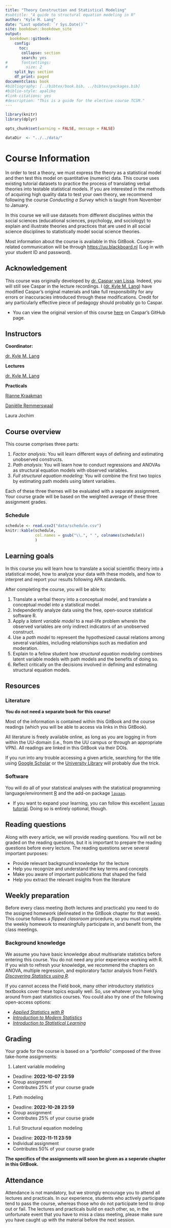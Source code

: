 --- 
title: "Theory Construction and Statistical Modeling"
#subtitle: "A guide to structural equation modeling in R"
author: "Kyle M. Lang"
date: "Last updated: `r Sys.Date()`"
site: bookdown::bookdown_site
output: 
  bookdown::gitbook:
    config: 
      toc:
       collapse: section
       search: yes
#      fontsettings:
#        size: 2
    split_by: section
    df_print: paged
documentclass: book
#bibliography: [../bibtex/book.bib, ../bibtex/packages.bib]
#biblio-style: apalike
#link-citations: yes
#description: "This is a guide for the elective course TCSM."
---

```{r global_options, include = FALSE}
library(knitr)
library(dplyr)

opts_chunk$set(warning = FALSE, message = FALSE)

dataDir  <- "../../data/"
```

# Course Information {-}

In order to test a theory, we must express the theory as a statistical model and 
then test this model on quantitative (numeric) data. This course uses existing 
tutorial datasets to practice the process of translating verbal theories into 
testable statistical models. If you are interested in the methods of acquiring 
high quality data to test your own theory, we recommend following the course 
*Conducting a Survey* which is taught from November to January.

In this course we will use datasets from different disciplines within the social 
sciences (educational sciences, psychology, and sociology) to explain and 
illustrate theories and practices that are used in all social science disciplines to statistically model social science theories.

Most information about the course is available in this GitBook. Course-related 
communication will be through <https://uu.blackboard.nl> (Log in with your 
student ID and password).

<!----------------------------------------------------------------------------->

## Acknowledgement

This course was originally developed by 
[dr. Caspar van Lissa](https://www.tilburguniversity.edu/staff/c-j-vanlissa). 
Indeed, you will still see Caspar in the lecture recordings. I 
([dr. Kyle M. Lang](https://www.kylemlang.com)) have modified Caspar's original 
materials and take full responsibility for any errors or inaccuracies introduced 
through these modifications. Credit for any particularly effective piece of 
pedagogy should probably go to Caspar.

- You can view the original version of this course 
[here](https://github.com/cjvanlissa/TCSM) on Caspar's GitHub page.

<!----------------------------------------------------------------------------->

## Instructors

**Coordinator:**

[dr. Kyle M. Lang](https://www.kylemlang.com)

**Lectures**

[dr. Kyle M. Lang](https://www.kylemlang.com)

**Practicals**

[Rianne Kraakman](https://www.uu.nl/staff/amkraakman)

[Daniëlle Remmerswaal](https://www.uu.nl/staff/DMRemmerswaal)

Laura Jochim

<!----------------------------------------------------------------------------->

## Course overview

This course comprises three parts:

1. *Factor analysis*: You will learn different ways of defining and estimating
unobserved constructs.
1. *Path analysis*: You will learn how to conduct regressions and ANOVAs as 
structural equation models with observed variables.
1. *Full structural equation modeling*: You will combine the first two topics by 
estimating path models using latent variables.

Each of these three themes will be evaluated with a separate assignment. Your 
course grade will be based on the weighted average of these three assignment 
grades.

### Schedule

```{r print_schedule, echo = FALSE}
schedule <- read.csv2("data/schedule.csv")
knitr::kable(schedule, 
             col.names = gsub("\\.", " ", colnames(schedule))
             )
```

<!----------------------------------------------------------------------------->

## Learning goals

In this course you will learn how to translate a social scientific theory into a 
statistical model, how to analyze your data with these models, and how to 
interpret and report your results following APA standards.

After completing the course, you will be able to:

1. Translate a verbal theory into a conceptual model, and translate a conceptual 
model into a statistical model.
1. Independently analyze data using the free, open-source statistical software R.
1. Apply a *latent variable model* to a real-life problem wherein the observed 
variables are only indirect indicators of an unobserved construct.
1. Use a *path model* to represent the hypothesized causal relations among
several variables, including relationships such as mediation and moderation.
1. Explain to a fellow student how *structural equation modeling* combines 
latent variable models with path models and the benefits of doing so.
1. Reflect critically on the decisions involved in defining and estimating
structural equation models.

<!----------------------------------------------------------------------------->

## Resources

### Literature

**You do not need a separate book for this course!** 

Most of the information is contained within this GitBook and the course readings 
(which you will be able to access via links in this GitBook). 

All literature is freely available online, as long as you are logging in from 
within the UU-domain (i.e., from the UU campus or through an appropriate VPN). 
All readings are linked in this GitBook via their DOIs. 

If you run into any trouble accessing a given article, searching for the title 
using [Google Scholar][gs] or the [University Library][uu_lib] will probably due 
the trick.

### Software

You will do all of your statistical analyses with the statistical programming language/environment [R][r] and the add-on package [`lavaan`][lavaan].

- If you want to expand your learning, you can follow this excellent 
[`lavaan` tutorial](https://lavaan.ugent.be/tutorial/). Doing so is entirely 
optional, though.

<!----------------------------------------------------------------------------->

## Reading questions

Along with every article, we will provide reading questions. You will not be 
graded on the reading questions, but it is important to prepare the reading 
questions before every lecture. The reading questions serve several important 
purposes:

-	Provide relevant background knowledge for the lecture
-	Help you recognize and understand the key terms and concepts
-	Make you aware of important publications that shaped the field
- Help you extract the relevant insights from the literature

<!----------------------------------------------------------------------------->

## Weekly preparation

Before every class meeting (both lectures and practicals) you need to do the 
assigned homework (delineated in the GitBook chapter for that week). This course 
follows a *flipped classroom* procedure, so you must complete the weekly homework 
to meaningfully participate in, and benefit from, the class meetings.

### Background knowledge

We assume you have basic knowledge about multivariate statistics before entering 
this course. You do not need any prior experience working with R. If you wish to 
refresh your knowledge, we recommend the chapters on ANOVA, multiple regression,
and exploratory factor analysis from Field’s [*Discovering Statistics using R*][field]. 

If you cannot access the Field book, many other introductory statistics textbooks 
cover these topics equally well. So, use whatever you have lying around from 
past statistics courses. You could also try one of the following open-access options:

- [*Applied Statistics with R*][stats_with_r]
- [*Introduction to Modern Statistics*][modern_stats]
- [*Introduction to Statistical Learning*][isl]

<!----------------------------------------------------------------------------->

## Grading

Your grade for the course is based on a “portfolio” composed of the three 
take-home assignments:

1. Latent variable modeling 

- Deadline: **2022-10-07 23:59**
- Group assignment
- Contributes 25% of your course grade

1. Path modeling 

- Deadline: **2022-10-28 23:59**
- Group assignment
- Contributes 25% of your course grade

1. Full Structural equation modeling 

- Deadline: **2022-11-11 23:59**
- Individual assignment
- Contributes 50% of your course grade

**The specifics of the assignments will soon be given as a seperate chapter in 
this GitBook.**

<!----------------------------------------------------------------------------->

## Attendance

Attendance is not mandatory, but we strongly encourage you to attend all lectures 
and practicals. In our experience, students who actively participate tend to pass 
the course, whereas those who do not participate tend to drop out or fail. The 
lectures and practicals build on each other, so, in the unfortunate event that 
you have to miss a class meeting, please make sure you have caught up with the 
material before the next session.

[gs]: https://scholar.google.com/
[uu_lib]: https://www.uu.nl/en/university-library
[r]: https://www.r-project.org/
[lavaan]: https://www.lavaan.ugent.be/
[field]: https://www.discoveringstatistics.com/books/discovering-statistics-using-r/
[stats_with_r]: https://book.stat420.org/
[modern_stats]: https://openintro-ims.netlify.app/
[isl]: https://www.statlearning.com
